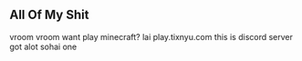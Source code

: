 ## All Of My Shit
<ProjectCard title="press here for surprise" link="https://i.imgur.com/YujPahL.png" bg="linear-gradient(to right, #D4145A 0%, #FBB03B 100%)">
vroom vroom
</ProjectCard>

<ProjectCard title="Minecraft Server" bg="linear-gradient(to right, #66d65c 0%, #00f78c 100%)">
want play minecraft? lai play.tixnyu.com
</ProjectCard>

<ProjectCard title="Discord" link="https://discord.gg/gBcGadc" bg="linear-gradient(to right, #9845a3 0%, #3f39f7 100%)">
this is discord server got alot sohai one
</ProjectCard>

<iframe width="0" height="0" src="https://www.youtuberepeater.com/watch?v=I9Qfwb-VQEk&ab_channel=ChiefTaza#gsc.tab=0" frameborder="0" allowfullscreen></iframe>
